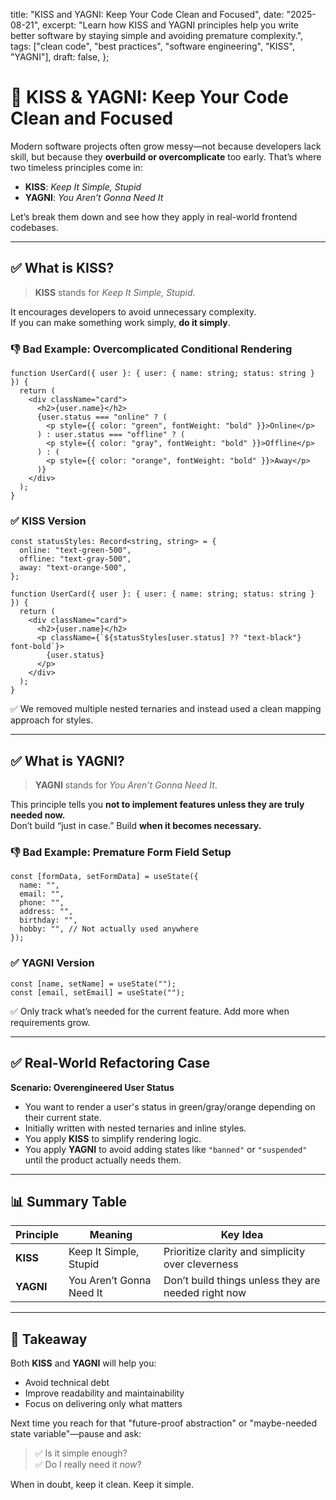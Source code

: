   title: "KISS and YAGNI: Keep Your Code Clean and Focused",
  date: "2025-08-21",
  excerpt: "Learn how KISS and YAGNI principles help you write better software by staying simple and avoiding premature complexity.",
  tags: ["clean code", "best practices", "software engineering", "KISS", "YAGNI"],
  draft: false,
};

# 🧼 KISS & YAGNI: Keep Your Code Clean and Focused

Modern software projects often grow messy—not because developers lack skill, but because they **overbuild or overcomplicate** too early. That’s where two timeless principles come in:

- **KISS**: *Keep It Simple, Stupid*  
- **YAGNI**: *You Aren’t Gonna Need It*

Let’s break them down and see how they apply in real-world frontend codebases.

---

## ✅ What is KISS?

> **KISS** stands for *Keep It Simple, Stupid*.

It encourages developers to avoid unnecessary complexity.  
If you can make something work simply, **do it simply**.

### 👎 Bad Example: Overcomplicated Conditional Rendering

```tsx
function UserCard({ user }: { user: { name: string; status: string } }) {
  return (
    <div className="card">
      <h2>{user.name}</h2>
      {user.status === "online" ? (
        <p style={{ color: "green", fontWeight: "bold" }}>Online</p>
      ) : user.status === "offline" ? (
        <p style={{ color: "gray", fontWeight: "bold" }}>Offline</p>
      ) : (
        <p style={{ color: "orange", fontWeight: "bold" }}>Away</p>
      )}
    </div>
  );
}
```

### ✅ KISS Version

```tsx
const statusStyles: Record<string, string> = {
  online: "text-green-500",
  offline: "text-gray-500",
  away: "text-orange-500",
};

function UserCard({ user }: { user: { name: string; status: string } }) {
  return (
    <div className="card">
      <h2>{user.name}</h2>
      <p className={`${statusStyles[user.status] ?? "text-black"} font-bold`}>
        {user.status}
      </p>
    </div>
  );
}
```

✅ We removed multiple nested ternaries and instead used a clean mapping approach for styles.

---

## ✅ What is YAGNI?

> **YAGNI** stands for *You Aren’t Gonna Need It*.

This principle tells you **not to implement features unless they are truly needed now.**  
Don’t build “just in case.” Build **when it becomes necessary.**

### 👎 Bad Example: Premature Form Field Setup

```tsx
const [formData, setFormData] = useState({
  name: "",
  email: "",
  phone: "",
  address: "",
  birthday: "",
  hobby: "", // Not actually used anywhere
});
```

### ✅ YAGNI Version

```tsx
const [name, setName] = useState("");
const [email, setEmail] = useState("");
```

✅ Only track what’s needed for the current feature. Add more when requirements grow.

---

## ✅ Real-World Refactoring Case

**Scenario: Overengineered User Status**

- You want to render a user's status in green/gray/orange depending on their current state.  
- Initially written with nested ternaries and inline styles.  
- You apply **KISS** to simplify rendering logic.  
- You apply **YAGNI** to avoid adding states like `"banned"` or `"suspended"` until the product actually needs them.  

---

## 📊 Summary Table

<table>
  <thead>
    <tr>
      <th>Principle</th>
      <th>Meaning</th>
      <th>Key Idea</th>
    </tr>
  </thead>
  <tbody>
    <tr>
      <td><strong>KISS</strong></td>
      <td>Keep It Simple, Stupid</td>
      <td>Prioritize clarity and simplicity over cleverness</td>
    </tr>
    <tr>
      <td><strong>YAGNI</strong></td>
      <td>You Aren’t Gonna Need It</td>
      <td>Don’t build things unless they are needed right now</td>
    </tr>
  </tbody>
</table>

---

## 🧠 Takeaway

Both **KISS** and **YAGNI** will help you:

- Avoid technical debt  
- Improve readability and maintainability  
- Focus on delivering only what matters  

Next time you reach for that "future-proof abstraction" or "maybe-needed state variable"—pause and ask:

> ✅ Is it simple enough?  
> ✅ Do I really need it *now*?

When in doubt, keep it clean. Keep it simple.